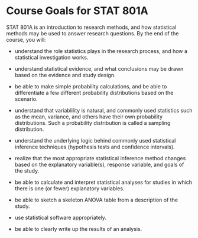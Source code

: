# Course Goals for STAT 801A

STAT 801A is an introduction to research methods, and how statistical methods may be used to answer research questions. By the end of the course, you will:

-   understand the role statistics plays in the research process, and how a statistical investigation works.

-   understand statistical evidence, and what conclusions may be drawn based on the evidence and study design.

-   be able to make simple probability calculations, and be able to differentiate a few different probability distributions based on the scenario.

-   understand that variablility is natural, and commonly used statistics such as the mean, variance, and others have their own probability distributions. Such a probability distribution is called a sampling distribution.

-   understand the underlying logic behind commonly used statistical inference techniques (hypothesis tests and confidence intervals).

-   realize that the most appropriate statistical inference method changes based on the explanatory variable(s), response variable, and goals of the study.

-   be able to calculate and interpret statistical analyses  for studies in which there is one (or fewer) explanatory variables.

-  be able to sketch a skeleton ANOVA table from a description of the study.

-  use statistical software appropriately.

-  be able to clearly write up the results of an analysis.
